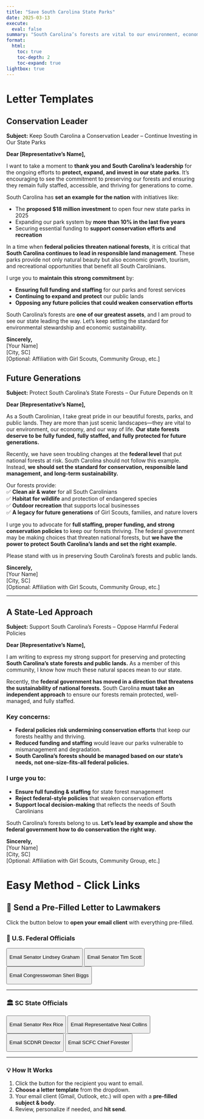 ```yaml
---
title: "Save South Carolina State Parks"
date: 2025-03-13
execute:
  eval: false
summary: "South Carolina’s forests are vital to our environment, economy, and way of life. We’re urging our representatives to fully fund, staff, and protect our state forests—leading by example instead of following harmful federal policies."
format:
  html:
    toc: true
    toc-depth: 2
    toc-expand: true
lightbox: true
---
```


# Letter Templates

## Conservation Leader

**Subject:** Keep South Carolina a Conservation Leader – Continue Investing in Our State Parks

**Dear \[Representative’s Name\],**

I want to take a moment to **thank you and South Carolina’s leadership** for the ongoing efforts to **protect, expand, and invest in our state parks**. It’s encouraging to see the commitment to preserving our forests and ensuring they remain fully staffed, accessible, and thriving for generations to come.

South Carolina has **set an example for the nation** with initiatives like:

-   The **proposed \$18 million investment** to open four new state parks in 2025\
-   Expanding our park system by **more than 10% in the last five years**\
-   Securing essential funding to **support conservation efforts and recreation**

In a time when **federal policies threaten national forests**, it is critical that **South Carolina continues to lead in responsible land management**. These parks provide not only natural beauty but also economic growth, tourism, and recreational opportunities that benefit all South Carolinians.

I urge you to **maintain this strong commitment** by:

-   **Ensuring full funding and staffing** for our parks and forest services\
-   **Continuing to expand and protect** our public lands\
-   **Opposing any future policies that could weaken conservation efforts**

South Carolina’s forests are **one of our greatest assets**, and I am proud to see our state leading the way. Let’s keep setting the standard for environmental stewardship and economic sustainability.

**Sincerely,**\
\[Your Name\]\
\[City, SC\]\
\[Optional: Affiliation with Girl Scouts, Community Group, etc.\]

## Future Generations

**Subject:** Protect South Carolina’s State Forests – Our Future Depends on It

**Dear \[Representative’s Name\],**

As a South Carolinian, I take great pride in our beautiful forests, parks, and public lands. They are more than just scenic landscapes—they are vital to our environment, our economy, and our way of life. **Our state forests deserve to be fully funded, fully staffed, and fully protected for future generations.**

Recently, we have seen troubling changes at the **federal level** that put national forests at risk. South Carolina should not follow this example. Instead, **we should set the standard for conservation, responsible land management, and long-term sustainability.**

Our forests provide:\
✅ **Clean air & water** for all South Carolinians\
✅ **Habitat for wildlife** and protection of endangered species\
✅ **Outdoor recreation** that supports local businesses\
✅ **A legacy for future generations** of Girl Scouts, families, and nature lovers

I urge you to advocate for **full staffing, proper funding, and strong conservation policies** to keep our forests thriving. The federal government may be making choices that threaten national forests, but **we have the power to protect South Carolina’s lands and set the right example.**

Please stand with us in preserving South Carolina’s forests and public lands.

**Sincerely,**\
\[Your Name\]\
\[City, SC\]\
\[Optional: Affiliation with Girl Scouts, Community Group, etc.\]

------------------------------------------------------------------------

## A State-Led Approach

**Subject:** Support South Carolina’s Forests – Oppose Harmful Federal Policies

**Dear \[Representative’s Name\],**

I am writing to express my strong support for preserving and protecting **South Carolina’s state forests and public lands.** As a member of this community, I know how much these natural spaces mean to our state.

Recently, the **federal government has moved in a direction that threatens the sustainability of national forests.** South Carolina **must take an independent approach** to ensure our forests remain protected, well-managed, and fully staffed.

### **Key concerns:**

-   **Federal policies risk undermining conservation efforts** that keep our forests healthy and thriving.\
-   **Reduced funding and staffing** would leave our parks vulnerable to mismanagement and degradation.\
-   **South Carolina’s forests should be managed based on our state’s needs, not one-size-fits-all federal policies.**

### **I urge you to:**

-   **Ensure full funding & staffing** for state forest management\
-   **Reject federal-style policies** that weaken conservation efforts\
-   **Support local decision-making** that reflects the needs of South Carolinians

South Carolina’s forests belong to us. **Let’s lead by example and show the federal government how to do conservation the right way.**

**Sincerely,**\
\[Your Name\]\
\[City, SC\]\
\[Optional: Affiliation with Girl Scouts, Community Group, etc.\]

# Easy Method - Click Links

## 📌 Send a Pre-Filled Letter to Lawmakers

Click the button below to **open your email client** with everything pre-filled.

### 📜 U.S. Federal Officials

<button onclick="openEmailModal(&#39;senator@lgraham.senate.gov&#39;)">

Email Senator Lindsey Graham

</button>

<button onclick="openEmailModal(&#39;senator@scott.senate.gov&#39;)">

Email Senator Tim Scott

</button>

<button onclick="openEmailModal(&#39;info@sheribiggs.com&#39;)">

Email Congresswoman Sheri Biggs

</button>

------------------------------------------------------------------------

### 🏛️ SC State Officials

<button onclick="openEmailModal(&#39;rexrice@scsenate.gov&#39;)">

Email Senator Rex Rice

</button>

<button onclick="openEmailModal(&#39;nealcollins@schouse.gov&#39;)">

Email Representative Neal Collins

</button>

<button onclick="openEmailModal(&#39;info@dnr.sc.gov&#39;)">

Email SCDNR Director

</button>

<button onclick="openEmailModal(&#39;info@scfc.gov&#39;)">

Email SCFC Chief Forester

</button>

------------------------------------------------------------------------

### **💡 How It Works**

1.  Click the button for the recipient you want to email.
2.  **Choose a letter template** from the dropdown.
3.  Your email client (Gmail, Outlook, etc.) will open with a **pre-filled subject & body**.
4.  Review, personalize if needed, and **hit send**.

```{=html}
<script>
function openEmailModal(recipient) {
    const templateOptions = {
        "conservation_leader": {
            subject: "Keep South Carolina a Conservation Leader – Continue Investing in Our State Parks",
            body: `Dear [Representative’s Name],

I want to take a moment to thank you and South Carolina’s leadership for the ongoing efforts to protect, expand, and invest in our state parks. It’s encouraging to see the commitment to preserving our forests and ensuring they remain fully staffed, accessible, and thriving for generations to come.

South Carolina has set an example for the nation with initiatives like:

- The proposed $18 million investment to open four new state parks in 2025  
- Expanding our park system by more than 10% in the last five years  
- Securing essential funding to support conservation efforts and recreation  

In a time when federal policies threaten national forests, it is critical that South Carolina continues to lead in responsible land management. These parks provide not only natural beauty but also economic growth, tourism, and recreational opportunities that benefit all South Carolinians.

I urge you to maintain this strong commitment by:

- Ensuring full funding and staffing for our parks and forest services  
- Continuing to expand and protect our public lands  
- Opposing any future policies that could weaken conservation efforts  

South Carolina’s forests are one of our greatest assets, and I am proud to see our state leading the way. Let’s keep setting the standard for environmental stewardship and economic sustainability.

Sincerely,  
[Your Name]  
[City, SC]  
[Optional: Affiliation with Girl Scouts, Community Group, etc.]`
        },
        "future_generations": {
            subject: "Protect South Carolina’s State Forests – Our Future Depends on It",
            body: `Dear [Representative’s Name],

As a South Carolinian, I take great pride in our beautiful forests, parks, and public lands. They are more than just scenic landscapes—they are vital to our environment, our economy, and our way of life. Our state forests deserve to be fully funded, fully staffed, and fully protected for future generations.

Recently, we have seen troubling changes at the federal level that put national forests at risk. South Carolina should not follow this example. Instead, we should set the standard for conservation, responsible land management, and long-term sustainability.

Our forests provide:  
- Clean air & water for all South Carolinians  
- Habitat for wildlife and protection of endangered species  
- Outdoor recreation that supports local businesses  
- A legacy for future generations of Girl Scouts, families, and nature lovers  

I urge you to advocate for full staffing, proper funding, and strong conservation policies to keep our forests thriving. The federal government may be making choices that threaten national forests, but we have the power to protect South Carolina’s lands and set the right example.

Please stand with us in preserving South Carolina’s forests and public lands.

Sincerely,  
[Your Name]  
[City, SC]  
[Optional: Affiliation with Girl Scouts, Community Group, etc.]`
        },
        "state_led_approach": {
            subject: "Support South Carolina’s Forests – Oppose Harmful Federal Policies",
            body: `Dear [Representative’s Name],

I am writing to express my strong support for preserving and protecting South Carolina’s state forests and public lands. As a member of this community, I know how much these natural spaces mean to our state.

Recently, the federal government has moved in a direction that threatens the sustainability of national forests. South Carolina must take an independent approach to ensure our forests remain protected, well-managed, and fully staffed.

Key concerns:  
- Federal policies risk undermining conservation efforts that keep our forests healthy and thriving.  
- Reduced funding and staffing would leave our parks vulnerable to mismanagement and degradation.  
- South Carolina’s forests should be managed based on our state’s needs, not one-size-fits-all federal policies.  

I urge you to:  
- Ensure full funding & staffing for state forest management  
- Reject federal-style policies that weaken conservation efforts  
- Support local decision-making that reflects the needs of South Carolinians  

South Carolina’s forests belong to us. Let’s lead by example and show the federal government how to do conservation the right way.

Sincerely,  
[Your Name]  
[City, SC]  
[Optional: Affiliation with Girl Scouts, Community Group, etc.]`
        }
    };

    let modal = document.createElement("div");
    modal.innerHTML = `
        <div style="position:fixed;top:50%;left:50%;transform:translate(-50%,-50%);
            padding:20px;background:#fff;border-radius:8px;box-shadow:0 4px 10px rgba(0,0,0,0.3);
            width: 350px; text-align: center; font-family: Arial, sans-serif;">

            <h2 style="margin-bottom: 15px;">Select a Letter Template</h2>

            <label for="templateSelect" style="display:block;margin-bottom:10px;font-size:16px;font-weight:bold;">
                Choose a Template:
            </label>

            <select id="templateSelect" style="width: 100%; padding: 8px; font-size: 16px; border-radius: 5px; border: 1px solid #ccc; margin-bottom: 15px;">
                <option value="conservation_leader">🌿 Conservation Leader</option>
                <option value="future_generations">🌎 Future Generations</option>
                <option value="state_led_approach">🏛️ A State-Led Approach</option>
            </select>

            <button onclick="sendSelectedEmail('${recipient}')" 
                style="width: 100%; padding: 10px; font-size: 16px; font-weight: bold;
                background-color: #007BFF; color: white; border: none; border-radius: 5px;
                cursor: pointer; margin-bottom: 10px;">
                📧 Send Email
            </button>

            <button onclick="this.parentElement.remove()" 
                style="width: 100%; padding: 10px; font-size: 16px; font-weight: bold;
                background-color: #ccc; color: black; border: none; border-radius: 5px;
                cursor: pointer;">
                ❌ Cancel
            </button>
        </div>`;

    document.body.appendChild(modal);

    window.sendSelectedEmail = function (recipient) {
        let selectedTemplate = document.getElementById("templateSelect").value;
        let subject = encodeURIComponent(templateOptions[selectedTemplate].subject);
        let body = encodeURIComponent(templateOptions[selectedTemplate].body.replace(/-/g, "•"));

        window.location.href = `mailto:${recipient}?subject=${subject}&body=${body}`;
    };
}
</script>
```
